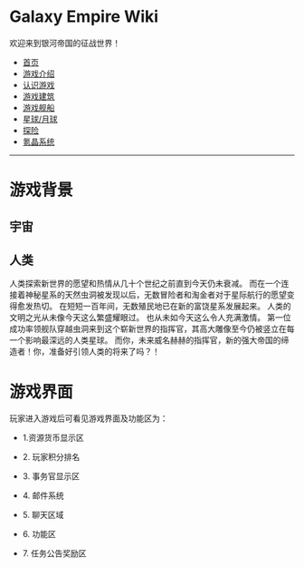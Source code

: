 = Galaxy Empire Wiki =
欢迎来到银河帝国的征战世界！

* [[/Users/Seuphoriak/vimwiki_html/index|首页]]
* [[游戏介绍]]
* [[认识游戏]]
* [[游戏建筑]]
* [[游戏舰船]]
* [[星球/月球]]
* [[探险]]
* [[氪晶系统]]

-----------------------
= 游戏背景 =

== 宇宙==

{{{ class="brush:php"
宇宙到底有多远，这是个永恒的课题。未知的遥远星空，究竟又隐藏着怎样的世界？ 
无数个世纪以来，人们总是满怀着无法言喻的心情揣测这远方的彼岸，亦因沉醉于每一分好奇心的满足而孜孜不倦地探索头顶的星空。
当你仰望星罗棋布的夜空，是否眼神也曾因这壮丽美景而迷离，而生出探寻征服这广袤深邃银河世界的壮怀？
当你可以从飞船舷窗静静凝视太空，是否也会做到心中澎湃，而面上波澜不惊？
又或是心迷目眩，不知身在何处？⋯⋯
}}}

== 人类 ==
人类探索新世界的愿望和热情从几十个世纪之前直到今天仍未衰减。
而在一个连接着神秘星系的天然虫洞被发现以后，无数冒险者和淘金者对于星际航行的愿望变得愈发热切。 
在短短一百年间，无数殖民地已在新的富饶星系发展起来。
人类的文明之光从未像今天这么繁盛耀眼过。
也从未如今天这么令人充满激情。
第一位成功率领舰队穿越虫洞来到这个崭新世界的指挥官，其高大雕像至今仍被竖立在每一个影响最深远的人类星球。
而你，未来威名赫赫的指挥官，新的强大帝国的缔造者！你，准备好引领人类的将来了吗？！

= 游戏界面 =

玩家进入游戏后可看见游戏界面及功能区为：

* 1.资源货币显示区
{{{class: "brush:php"
玩家可以在当前区域查看该星球的资源和虚拟货币存量。
}}}
* 2. 玩家积分排名
{{{class: "brush:php"
玩家可以查看自己在游戏中的积分排名。
}}}

* 3. 事务官显示区
{{{class: "brush:php"
玩家可以查看当前激活的事务官和雇佣新的事务官。
}}}

* 4. 邮件系统
{{{class: "brush:php"
玩家通过查看邮件了解在游戏中的信息。
}}}

* 5. 聊天区域
{{{class: "brush:php"
玩家通过点击聊天区进入聊天窗口。
}}}

* 6. 功能区
{{{class: "brush:php"
汇集了大量在游戏中的功能，玩家可以查看各星球的状态、切换星系，查看舰队和航线，购买和管理仓库、游戏设置等。
}}}

* 7. 任务公告奖励区
{{{class: "brush:php"
玩家新手引导任务、游戏公告、游戏奖励入口。
}}}

